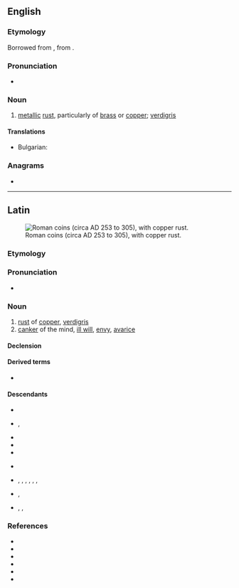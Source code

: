 {{also|ærugo}}
==English==

===Etymology===
Borrowed from {{bor|en|la|aerūgō}}, from {{m|la|aes||copper, bronze, brass}}.

===Pronunciation===
* {{IPA|/iːˈɹuːɡoʊ/|/ɪˈɹuːɡoʊ/|/aɪˈɹuːɡoʊ/|lang=en}}

===Noun===
{{en-noun|-}}

# [[metal]]lic [[rust]], particularly of [[brass]] or [[copper]]; [[verdigris]]

====Translations====
{{trans-top|metallic rust}}
* Bulgarian: {{t+|bg|патина}}
{{trans-mid}}
{{trans-bottom}}

===Anagrams===
* {{anagrams|en|a=aegoru|Aguero}}

----

==Latin==
[[File:Frome Hoard pile of coins.jpg|thumb|Roman coins (circa AD 253 to 305), with copper rust.]]

===Etymology===
{{suffix|la|aes|pos1=oblique stem: {{m|la||aer-}}|t1=copper”, “bronze”, “brass|ūgō}}

===Pronunciation===
* {{la-IPA|aerūgō}}

===Noun===
{{la-noun|aerūgō|aerūginis|f|third}}

# [[rust]] of [[copper]], [[verdigris]]
# [[canker]] of the mind, [[ill will]], [[envy]], [[avarice]]

====Declension====
{{la-ndecl|aerūgō<3>}}

====Derived terms====
* {{l|la|aerūginōsus}}

====Descendants====
{{top2}}
* {{desc|rup|arudzinã}}
* {{desc|en|aerugo}}, {{l|en|aerugite}}
* {{desc|fur|ruzin}}
* {{desc|it|ruggine}}
* {{desc|pt|aerugita}}
{{mid2}}
* {{desc|ro|rugină}}
* {{desc|sc|arroina}}, {{l|sc|arrúnia}}, {{l|sc|orroina}}, {{l|sc|rubinzu}}, {{l|sc|arroinu}}, {{l|sc|ruinu}}, {{l|sc|arruinu}}
* {{desc|es|orín}}, {{l|es|erúgine}}
* {{desc|vec|rùxen}}, {{l|vec|rùxene}}, {{l|vec|rùzen}}
{{bottom}}

===References===
* {{R:L&S}}
* {{R:Elementary Lewis}}
* {{R:du Cange}}
* {{R:Gaffiot}}
* {{R:OLD|1|aerūgō|70/2}}
* {{R:Peck}}